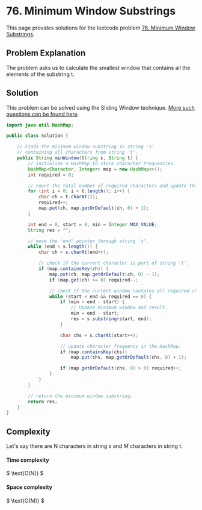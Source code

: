 
# 76. Minimum Window Substrings

This page provides solutions for the leetcode problem [76. Minimum Window Substrings](https://leetcode.com/problems/minimum-window-substring/).


## Problem Explanation 

The problem asks us to calculate the smallest window that contains all the elements of the substring $\text{t}$.


## Solution

This problem can be solved using the Sliding Window technique. [More such questions can be found here](/data-structures-and-algorithms/sliding-window).

<Tabs>
  <TabItem value="Java" label="Java" default>

```java
import java.util.HashMap;

public class Solution {

    // Finds the minimum window substring in string 's' 
    // containing all characters from string 't'.
    public String minWindow(String s, String t) {
        // initialize a HashMap to store character frequencies.
        HashMap<Character, Integer> map = new HashMap<>();
        int required = 0;

        // count the total number of required characters and update the HashMap.
        for (int i = 0; i < t.length(); i++) {
            char ch = t.charAt(i);
            required++;
            map.put(ch, map.getOrDefault(ch, 0) + 1);
        }

        int end = 0, start = 0, min = Integer.MAX_VALUE;
        String res = "";

        // move the 'end' pointer through string 's'.
        while (end < s.length()) {
            char ch = s.charAt(end++);

            // check if the current character is part of string 't'.
            if (map.containsKey(ch)) {
                map.put(ch, map.getOrDefault(ch, 0) - 1);
                if (map.get(ch) >= 0) required--;

                // check if the current window contains all required characters.
                while (start < end && required == 0) {
                    if (min > end - start) {
                        // Update minimum window and result.
                        min = end - start;
                        res = s.substring(start, end);
                    }

                    char chs = s.charAt(start++);

                    // update character frequency in the HashMap.
                    if (map.containsKey(chs)) 
                        map.put(chs, map.getOrDefault(chs, 0) + 1);

                    if (map.getOrDefault(chs, 0) > 0) required++;
                }
            }
        }

        // return the minimum window substring.
        return res;
    }
}
```
</TabItem>
</Tabs>

## Complexity 

Let's say there are $\text{N}$ characters in string $s$ and $M$ characters in string $\text{t}$.

#### Time complexity 
$
\text{O(N)}
$

#### Space complexity
$
\text{O(M)}
$